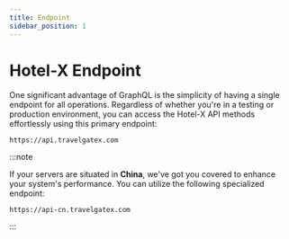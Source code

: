 ```yaml
---
title: Endpoint
sidebar_position: 1
---
```


# Hotel-X Endpoint


One significant advantage of GraphQL is the simplicity of having a single endpoint for all operations. Regardless of whether you're in a testing or production environment, you can access the Hotel-X API methods effortlessly using this primary endpoint:

```
https://api.travelgatex.com
```

:::note

If your servers are situated in **China**, we've got you covered to enhance your system's performance. You can utilize the following specialized endpoint:

```
https://api-cn.travelgatex.com
```
:::